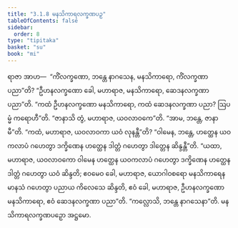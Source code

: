 ```yaml
---
title: "3.1.8 မနသိကာရလက္ခဏပဉှ"
tableOfContents: false
sidebar:
  order: 8
type: "tipitaka"
basket: "su"
book: "mi"
---
```



<DynamicBreadcrumb />

<Division number="31" book="mi" e="ch" v="28">

<Paragraph number="128" book="mi">
ရာဇာ အာဟ—  “ကိံလက္ခဏော, ဘန္တေ နာဂသေန, မနသိကာရော, ကိံလက္ခဏာ ပညာ”တိ? “ဦဟနလက္ခဏော ခေါ, မဟာရာဇ, မနသိကာရော, ဆေဒနလက္ခဏာ ပညာ”တိ.
</Paragraph>

<Paragraph number="129" book="mi">
“ကထံ ဦဟနလက္ခဏော မနသိကာရော, ကထံ ဆေဒနလက္ခဏာ ပညာ? ဩပမ္မံ ကရောဟီ”တိ. “ဇာနာသိ တွံ, မဟာရာဇ, ယဝလာဝကေ”တိ. “အာမ, ဘန္တေ, ဇာနာမီ”တိ. “ကထံ, မဟာရာဇ, ယဝလာဝကာ ယဝံ လုနန္တီ”တိ? “ဝါမေန, ဘန္တေ, ဟတ္ထေန ယဝကလာပံ ဂဟေတွာ ဒက္ခိဏေန ဟတ္ထေန ဒါတ္တံ ဂဟေတွာ ဒါတ္တေန ဆိန္ဒန္တီ”တိ.
</Paragraph>

<Paragraph number="130" book="mi">
“ယထာ, မဟာရာဇ, ယဝလာဝကော ဝါမေန ဟတ္ထေန ယဝကလာပံ ဂဟေတွာ ဒက္ခိဏေန ဟတ္ထေန ဒါတ္တံ ဂဟေတွာ ယဝံ ဆိန္ဒတိ; ဧဝမေဝ ခေါ, မဟာရာဇ, ယောဂါဝစရော မနသိကာရေန မာနသံ ဂဟေတွာ ပညာယ ကိလေသေ ဆိန္ဒတိ, ဧဝံ ခေါ, မဟာရာဇ, ဦဟနလက္ခဏော မနသိကာရော, ဧဝံ ဆေဒနလက္ခဏာ ပညာ”တိ.
</Paragraph>

<Paragraph number="131" book="mi">
“ကလ္လောသိ, ဘန္တေ နာဂသေနာ”တိ.

</Paragraph>
</Division>

<Paragraph number="132" type="center" book="mi">
မနသိကာရလက္ခဏပဉှော အဋ္ဌမော.
</Paragraph>